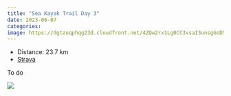 ```yaml
---
title: "Sea Kayak Trail Day 3"
date: 2023-06-07
categories: 
image: https://dgtzuqphqg23d.cloudfront.net/4ZQw2rx1Lg0CC3vsaI3unsgGoD5aQDUwKiQDLXdowgA-768x576.jpg
---
```


- Distance: 23.7 km
- [Strava](https://www.strava.com/activities/9259531824)

To do

![](https://dgtzuqphqg23d.cloudfront.net/4ZQw2rx1Lg0CC3vsaI3unsgGoD5aQDUwKiQDLXdowgA-768x576.jpg)



